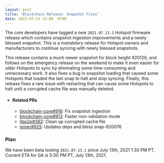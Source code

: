 ```yaml
---
layout: post
title: 'Blockchain Release: Snapshot Fixes'
date: 2021-07-13 15:08 -0700
---
```


The core developers have tagged a new `2021.07.13.1` Hotspot firmware release which contains
snapshot ingestion improvements and a newly blessed snapshot. This is a _mandatory_ release for
Hotspot owners and manufacturers to continue syncing with newly blessed snapshots.

This release contains a much newer snapshot for block height 920126, and follows on the emergency
release on the weekend to make it even easier for older Hotspots to sync by eliminating some
time-consuming and unnecessary work. It also fixes a bug in snapshot loading that caused some
Hotspots that loaded the last snap to halt and stop syncing. Finally, this release fixes a rare
issue with restarting that can cause some Hotspots to halt until a corrupted cache file was manually
deleted.

- #### Related PRs

  - [blockchain-core#916](https://github.com/helium/blockchain-core/pull/916): Fix snapshot
    ingestion
  - [blockchain-core#913](https://github.com/helium/blockchain-core/pull/913): Faster non-validation
    mode
  - [libp2p#362](https://github.com/helium/erlang-libp2p/pull/362): Clean up corrupted cache file
  - [miner#925](https://github.com/helium/miner/pull/925): Updates deps and bless snap-920076

### Plan

We have been beta testing `2021.07.13.1` since July 13th, 2021 1:30 PM PT. Current ETA for GA is
5:30 PM PT, July 13th, 2021.
